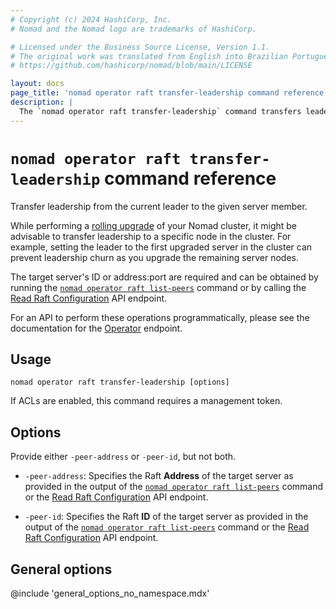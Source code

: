 ```yaml
---
# Copyright (c) 2024 HashiCorp, Inc.
# Nomad and the Nomad logo are trademarks of HashiCorp.

# Licensed under the Business Source License, Version 1.1.
# The original work was translated from English into Brazilian Portuguese.
# https://github.com/hashicorp/nomad/blob/main/LICENSE

layout: docs
page_title: 'nomad operator raft transfer-leadership command reference'
description: |
  The `nomad operator raft transfer-leadership` command transfers leadership to a specific Nomad server.
---
```


# `nomad operator raft transfer-leadership` command reference

Transfer leadership from the current leader to the given server member.

While performing a [rolling upgrade][] of your Nomad cluster, it might be
advisable to transfer leadership to a specific node in the cluster. For example,
setting the leader to the first upgraded server in the cluster can prevent
leadership churn as you upgrade the remaining server nodes.

The target server's ID or address:port are required and can be obtained by
running the [`nomad operator raft list-peers`][] command or by calling the
[Read Raft Configuration][] API endpoint.

For an API to perform these operations programmatically, please see the
documentation for the [Operator][] endpoint.

## Usage

```plaintext
nomad operator raft transfer-leadership [options]
```

If ACLs are enabled, this command requires a management token.

## Options

<Note>

Provide either `-peer-address` or `-peer-id`, but not both.

</Note>

- `-peer-address`: Specifies the Raft **Address** of the target server as
  provided in the output of the [`nomad operator raft list-peers`][] command or
  the [Read Raft Configuration] API endpoint.

- `-peer-id`: Specifies the Raft **ID** of the target server as provided in the
  output of the [`nomad operator raft list-peers`][] command or the
  [Read Raft Configuration] API endpoint.


## General options

@include 'general_options_no_namespace.mdx'

[`nomad operator raft list-peers`]: /nomad/docs/commands/operator/raft/list-peers 'Nomad operator raft list-peers command'
[operator]: /nomad/api-docs/operator 'Nomad Operator API'
[rolling upgrade]: /nomad/docs/upgrade#upgrade-process
[Read Raft Configuration]: /nomad/api-docs/operator/raft#read-raft-configuration
